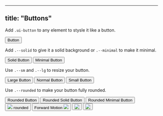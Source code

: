 
---
title: "Buttons"
---


Add `.ui-button` to any element to stysle it like a button.

<div class="code-sample code-sample-inner flex gap-x-2 mb-4">
  <button class="ui-button">
    Button
  </button>
</div>

Add `.--solid` to give it a solid background or `.--minimal` to make it minimal.

<div class="code-sample code-sample-inner flex gap-x-2 mb-4">
  <button class="ui-button --solid ">
    Solid Button
  </button>
  <button class="ui-button --minimal ">
    Minimal Button
  </button>
</div>

Use `.--sm` and `.--lg` to resize your button.

<div class="code-sample code-sample-inner flex gap-x-2 items-center mb-4">
  <button class="ui-button --lg">
    Large Button
  </button>
  <button class="ui-button">
    Normal Button
  </button>
  <button class="ui-button --sm">
    Small Button
  </button>
</div>

Use `.--rounded` to make your button fully rounded.

<div class="code-sample code-sample-inner flex gap-x-2 items-center">
  <button class="ui-button --rounded">
    Rounded Button
  </button>
  <button class="ui-button --rounded --solid">
    Rounded Solid Button
  </button>
  <button class="ui-button --rounded --minimal">
    Rounded Minimal Button
  </button>
</div>


<div class="pt-6 flex gap-x-2 code-sample code-sample-inner">
  <button class="ui-button --rounded">
    <img src="/icons/heroicons/envelope-outline.svg" />
    rounded
  </button>
  <button class="ui-button --motion-forward">
    Forward Motion
    <img src="/icons/heroicons/arrow-right.svg" />
  </button>
  <button class="ui-button --minimal">
    <img src="/icons/heroicons/envelope-outline.svg" />
  </button>
  <button class="ui-button --rounded --minimal">
    <img src="/icons/heroicons/ellipsis-horizontal.svg" />
  </button>
</div>

